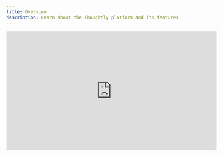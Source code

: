 ```yaml
---
title: Overview
description: Learn about the Thoughtly platform and its features
---
```


<Frame caption="Navigating the platform">
    <iframe
        width="560"
        height="315"
        src="https://www.loom.com/embed/b935d9761f954e0bad4ba4d0d3c0dce5?sid=f50bdcf2-59a5-41da-acbe-c9db57105931"
        title="Loom video player"
        frameborder="0"
        allow="accelerometer; autoplay; clipboard-write; encrypted-media; gyroscope; picture-in-picture"
        allowfullscreen
        style={{ borderRadius: 10 }}
    ></iframe>
</Frame>
